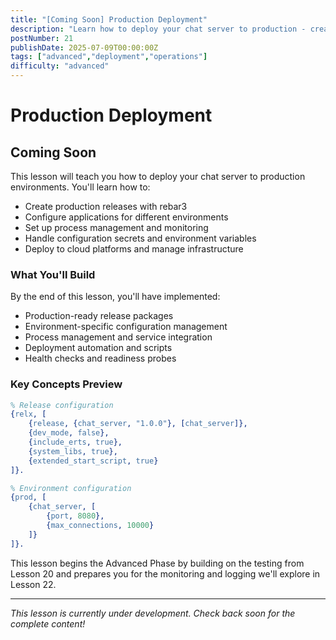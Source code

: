 ```yaml
---
title: "[Coming Soon] Production Deployment"
description: "Learn how to deploy your chat server to production - creating releases, configuration management, and process management for live systems"
postNumber: 21
publishDate: 2025-07-09T00:00:00Z
tags: ["advanced","deployment","operations"]
difficulty: "advanced"
---
```


# Production Deployment

## Coming Soon

This lesson will teach you how to deploy your chat server to production environments. You'll learn how to:

- Create production releases with rebar3
- Configure applications for different environments
- Set up process management and monitoring
- Handle configuration secrets and environment variables
- Deploy to cloud platforms and manage infrastructure

### What You'll Build

By the end of this lesson, you'll have implemented:
- Production-ready release packages
- Environment-specific configuration management
- Process management and service integration
- Deployment automation and scripts
- Health checks and readiness probes

### Key Concepts Preview

```erlang
% Release configuration
{relx, [
    {release, {chat_server, "1.0.0"}, [chat_server]},
    {dev_mode, false},
    {include_erts, true},
    {system_libs, true},
    {extended_start_script, true}
]}.

% Environment configuration
{prod, [
    {chat_server, [
        {port, 8080},
        {max_connections, 10000}
    ]}
]}.
```

This lesson begins the Advanced Phase by building on the testing from Lesson 20 and prepares you for the monitoring and logging we'll explore in Lesson 22.

---

_This lesson is currently under development. Check back soon for the complete content!_